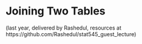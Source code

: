 # Joining Two Tables

(last year, delivered by Rashedul, resources at https://github.com/Rashedul/stat545_guest_lecture)